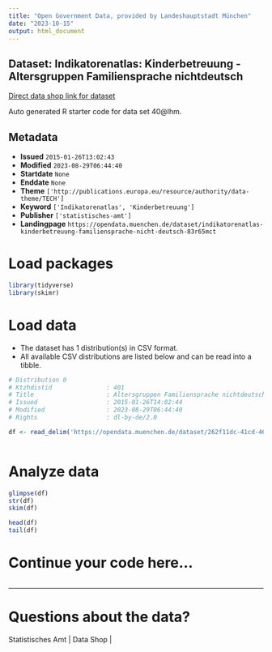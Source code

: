 ```yaml
---
title: "Open Government Data, provided by Landeshauptstadt München"
date: "2023-10-15"
output: html_document
---
```


## Dataset: Indikatorenatlas: Kinderbetreuung - Altersgruppen Familiensprache nichtdeutsch

[Direct data shop link for dataset](https://opendata.muenchen.de/dataset/indikatorenatlas-kinderbetreuung-familiensprache-nicht-deutsch-83r65mct)

Auto generated R starter code for data set 40@lhm.

## Metadata

- **Issued** `2015-01-26T13:02:43`
- **Modified** `2023-08-29T06:44:40`
- **Startdate** `None`
- **Enddate** `None`
- **Theme** `['http://publications.europa.eu/resource/authority/data-theme/TECH']`
- **Keyword** `['Indikatorenatlas', 'Kinderbetreuung']`
- **Publisher** `['statistisches-amt']`
- **Landingpage** `https://opendata.muenchen.de/dataset/indikatorenatlas-kinderbetreuung-familiensprache-nicht-deutsch-83r65mct`


# Load packages

```r

library(tidyverse)
library(skimr)

```

# Load data

-   The dataset has 1 distribution(s) in CSV format.
-   All available CSV distributions are listed below and can be read into a tibble.

```r

# Distribution 0
# Ktzhdistid               : 401
# Title                    : Altersgruppen Familiensprache nichtdeutsch
# Issued                   : 2015-01-26T14:02:44
# Modified                 : 2023-08-29T06:44:40
# Rights                   : dl-by-de/2.0

df <- read_delim('https://opendata.muenchen.de/dataset/262f11dc-41cd-4609-9b86-4f0684224aab/resource/9f489d4f-3416-4c1a-b559-0d3ca83cc91c/download/indikat_kinderbetreuung_altersgruppen_familiensprache_nichtdeutsch_280823.csv')



```

# Analyze data

```r

glimpse(df)
str(df)
skim(df)

head(df)
tail(df)

```

# Continue your code here...

```r

```

------------------------------------------------------------------------

# Questions about the data?

Statistisches Amt | Data Shop | 
